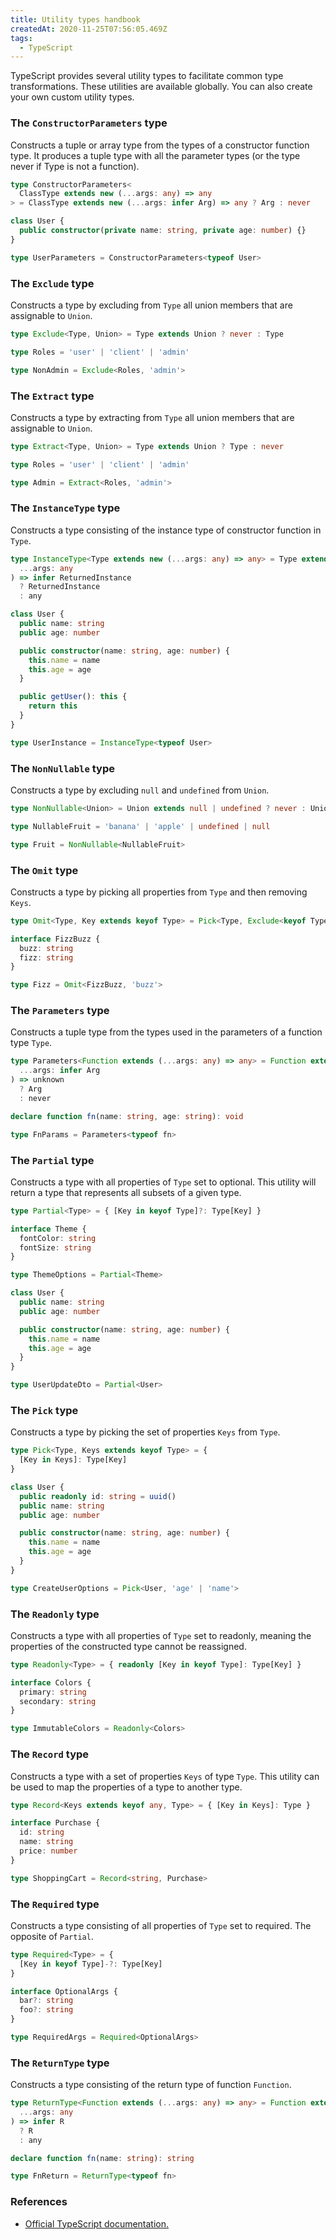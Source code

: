 ```yaml
---
title: Utility types handbook
createdAt: 2020-11-25T07:56:05.469Z
tags:
  - TypeScript
---
```


<MDXIntro>
  TypeScript provides several utility types to facilitate common type
  transformations. These utilities are available globally. You can also create
  your own custom utility types.
</MDXIntro>

### The `ConstructorParameters` type

Constructs a tuple or array type from the types of a constructor function type. It produces a tuple type with all the parameter types (or the type never if Type is not a function).

```typescript 1-3
type ConstructorParameters<
  ClassType extends new (...args: any) => any
> = ClassType extends new (...args: infer Arg) => any ? Arg : never

class User {
  public constructor(private name: string, private age: number) {}
}

type UserParameters = ConstructorParameters<typeof User>
```

### The `Exclude` type

Constructs a type by excluding from `Type` all union members that are assignable to `Union`.

```typescript 1
type Exclude<Type, Union> = Type extends Union ? never : Type

type Roles = 'user' | 'client' | 'admin'

type NonAdmin = Exclude<Roles, 'admin'>
```

### The `Extract` type

Constructs a type by extracting from `Type` all union members that are assignable to `Union`.

```typescript 1
type Extract<Type, Union> = Type extends Union ? Type : never

type Roles = 'user' | 'client' | 'admin'

type Admin = Extract<Roles, 'admin'>
```

### The `InstanceType` type

Constructs a type consisting of the instance type of constructor function in `Type`.

```typescript 1-5
type InstanceType<Type extends new (...args: any) => any> = Type extends new (
  ...args: any
) => infer ReturnedInstance
  ? ReturnedInstance
  : any

class User {
  public name: string
  public age: number

  public constructor(name: string, age: number) {
    this.name = name
    this.age = age
  }

  public getUser(): this {
    return this
  }
}

type UserInstance = InstanceType<typeof User>
```

### The `NonNullable` type

Constructs a type by excluding `null` and `undefined` from `Union`.

```typescript 1
type NonNullable<Union> = Union extends null | undefined ? never : Union

type NullableFruit = 'banana' | 'apple' | undefined | null

type Fruit = NonNullable<NullableFruit>
```

### The `Omit` type

Constructs a type by picking all properties from `Type` and then removing `Keys`.

```typescript 1
type Omit<Type, Key extends keyof Type> = Pick<Type, Exclude<keyof Type, Key>>

interface FizzBuzz {
  buzz: string
  fizz: string
}

type Fizz = Omit<FizzBuzz, 'buzz'>
```

### The `Parameters` type

Constructs a tuple type from the types used in the parameters of a function type `Type`.

```typescript 1-5
type Parameters<Function extends (...args: any) => any> = Function extends (
  ...args: infer Arg
) => unknown
  ? Arg
  : never

declare function fn(name: string, age: string): void

type FnParams = Parameters<typeof fn>
```

### The `Partial` type

Constructs a type with all properties of `Type` set to optional. This utility will return a type that represents all subsets of a given type.

```typescript 1
type Partial<Type> = { [Key in keyof Type]?: Type[Key] }

interface Theme {
  fontColor: string
  fontSize: string
}

type ThemeOptions = Partial<Theme>

class User {
  public name: string
  public age: number

  public constructor(name: string, age: number) {
    this.name = name
    this.age = age
  }
}

type UserUpdateDto = Partial<User>
```

### The `Pick` type

Constructs a type by picking the set of properties `Keys` from `Type`.

```typescript 1-3
type Pick<Type, Keys extends keyof Type> = {
  [Key in Keys]: Type[Key]
}

class User {
  public readonly id: string = uuid()
  public name: string
  public age: number

  public constructor(name: string, age: number) {
    this.name = name
    this.age = age
  }
}

type CreateUserOptions = Pick<User, 'age' | 'name'>
```

### The `Readonly` type

Constructs a type with all properties of `Type` set to readonly, meaning the properties of the constructed type cannot be reassigned.

```typescript 1
type Readonly<Type> = { readonly [Key in keyof Type]: Type[Key] }

interface Colors {
  primary: string
  secondary: string
}

type ImmutableColors = Readonly<Colors>
```

### The `Record` type

Constructs a type with a set of properties `Keys` of type `Type`. This utility can be used to map the properties of a type to another type.

```typescript 1
type Record<Keys extends keyof any, Type> = { [Key in Keys]: Type }

interface Purchase {
  id: string
  name: string
  price: number
}

type ShoppingCart = Record<string, Purchase>
```

### The `Required` type

Constructs a type consisting of all properties of `Type` set to required. The opposite of `Partial`.

```typescript 1-3
type Required<Type> = {
  [Key in keyof Type]-?: Type[Key]
}

interface OptionalArgs {
  bar?: string
  foo?: string
}

type RequiredArgs = Required<OptionalArgs>
```

### The `ReturnType` type

Constructs a type consisting of the return type of function `Function`.

```typescript 1-5
type ReturnType<Function extends (...args: any) => any> = Function extends (
  ...args: any
) => infer R
  ? R
  : any

declare function fn(name: string): string

type FnReturn = ReturnType<typeof fn>
```

### References

- [Official TypeScript documentation.](https://www.typescriptlang.org/docs)
